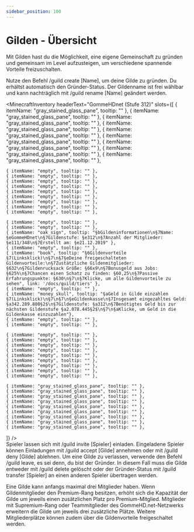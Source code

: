 ```yaml
---
sidebar_position: 100
---
```



# Gilden - Übersicht


Mit Gilden hast du die Möglichkeit, eine eigene Gemeinschaft zu gründen und gemeinsam im Level aufzusteigen, um verschiedene spannende Vorteile freizuschalten.

Nutze den Befehl /guild create [Name], um deine Gilde zu gründen. Du erhältst automatisch den Gründer-Status. 
Der Gildenname ist frei wählbar und kann nachträglich mit /guild rename [Name] geändert werden.


<MinecraftInventory 
  headerText="GommeHDnet (Stufe 312)" 
  slots={[
    { itemName: "gray_stained_glass_pane", tooltip: "" },
    { itemName: "gray_stained_glass_pane", tooltip: "" },
    { itemName: "gray_stained_glass_pane", tooltip: "" },
    { itemName: "gray_stained_glass_pane", tooltip: "" },
    { itemName: "gray_stained_glass_pane", tooltip: "" },
    { itemName: "gray_stained_glass_pane", tooltip: "" },
    { itemName: "gray_stained_glass_pane", tooltip: "" },
    { itemName: "gray_stained_glass_pane", tooltip: "" },
    { itemName: "gray_stained_glass_pane", tooltip: "" },

    { itemName: "empty", tooltip: "" },
    { itemName: "empty", tooltip: "" },
    { itemName: "empty", tooltip: "" },
    { itemName: "empty", tooltip: "" },
    { itemName: "empty", tooltip: "" },
    { itemName: "empty", tooltip: "" },
    { itemName: "empty", tooltip: "" },
    { itemName: "empty", tooltip: "" },
    { itemName: "empty", tooltip: "" },

    { itemName: "empty", tooltip: "" },
    { itemName: "empty", tooltip: "" },
    { itemName: "oak_sign", tooltip: "§bGildeninformationen\n§7Name: §eGommeHDnet\n§7Gildenstufe: §e312\n§7Anzahl der Mitglieder: §e111/348\n§7Erstellt am: §e21.12.2019" },
    { itemName: "empty", tooltip: "" },
    { itemName: "book", tooltip: "§6Gildenvorteile §7(Linksklick)\n§7\n§7§eDeine freigeschalteten Gildenvorteile:\n§7Zustätzliche Gildenmitglieder: §632\n§7Gildenrucksack Größe: §66x9\n§7Bonusgeld aus Jobs: §625%\n§7Chancen einen Schatz zu finden: §60,25\n§7Passive Erfahrungspunkte: §630\n§7\n§7Klicke, um alle Gildenvorteile zu sehen", link: '/docs/guild/tiers' },
    { itemName: "empty", tooltip: "" },
    { itemName: "money_skull", tooltip: "§aGeld in Gilde einzahlen §7(Linksklick)\n§7\n§7\n§eGildenkasse\n§7Insgesamt eingezahltes Geld: §a342.289.880§2$\n§7Gildenstufe: §a312\n§7Benötigtes Geld bis zur nächsten Gildenstufe §a2.078.445§2$\n§7\n§aKlicke, um Geld in die Gildenkasse einzuzahlen"},
    { itemName: "empty", tooltip: "" },
    { itemName: "empty", tooltip: "" },

    { itemName: "empty", tooltip: "" },
    { itemName: "empty", tooltip: "" },
    { itemName: "empty", tooltip: "" },
    { itemName: "empty", tooltip: "" },
    { itemName: "empty", tooltip: "" },
    { itemName: "empty", tooltip: "" },
    { itemName: "empty", tooltip: "" },
    { itemName: "empty", tooltip: "" },
    { itemName: "empty", tooltip: "" },

    { itemName: "gray_stained_glass_pane", tooltip: "" },
    { itemName: "gray_stained_glass_pane", tooltip: "" },
    { itemName: "gray_stained_glass_pane", tooltip: "" },
    { itemName: "gray_stained_glass_pane", tooltip: "" },
    { itemName: "gray_stained_glass_pane", tooltip: "" },
    { itemName: "gray_stained_glass_pane", tooltip: "" },
    { itemName: "gray_stained_glass_pane", tooltip: "" },
    { itemName: "gray_stained_glass_pane", tooltip: "" },
    { itemName: "gray_stained_glass_pane", tooltip: "" },
  ]}
/>
\
Spieler lassen sich mit /guild invite [Spieler] einladen. Eingeladene Spieler können Einladungen mit /guild accept [Gilde] annehmen oder mit /guild deny [Gilde] ablehnen. Um eine Gilde zu verlassen, 
verwende den Befehl /guild leave, es sei denn, du bist der Gründer. 
In diesem Fall muss die Gilde entweder mit /guild delete gelöscht oder der Gründer-Status mit /guild transfer [Spieler] an einen anderen Spieler übertragen werden.

Eine Gilde kann anfangs maximal drei Mitglieder haben. Wenn Gildenmitglieder den Premium-Rang besitzen, erhöht sich die Kapazität der Gilde um jeweils einen zusätzlichen Platz pro Premium-Mitglied. 
Mitglieder mit Supremium-Rang oder Teammitglieder des GommeHD.net-Netzwerks erweitern die Gilde um jeweils drei zusätzliche Plätze. 
Weitere Mitgliederplätze können zudem über die Gildenvorteile freigeschaltet werden.